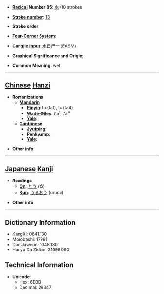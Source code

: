 * '''[[Wiktionary:Chinese radical index| Radical]] Number 85''': [[Wiktionary:Chinese radical index 水|水]]+10 strokes

* '''[[Wiktionary:Chinese total strokes index|Stroke number]]''': [[Wiktionary:Chinese total strokes index 13|13]]

* '''Stroke order''': 

* '''[[Wiktionary:Chinese four corner index|Four-Corner System]]''': 

* '''[[Wiktionary:Chinese Cangjie index|Cangjie input]]''': 水日尸一 (EASM)

* '''Graphical Significance and Origin''': 

* '''Common Meaning''': wet

----

== [[Chinese]] [[Hanzi]] ==

* '''Romanizations'''
** '''[[Mandarin]]'''
*** '''[[Pinyin]]''': tā (ta1), tà (ta4)
*** '''[[Wade-Giles]]''': t'a<sup>1</sup>, t'a<sup>4</sup>
*** '''[[Yale]]''': 
** '''[[Cantonese]]'''
*** '''[[Jyutping]]''':
*** '''[[Penkyamp]]''': 
*** '''[[Yale]]''': 

* '''Other info''': 

----

== [[Japanese]] [[Kanji]] ==

* '''Readings'''
** '''[[On]]''': [[とう]] (tō)
** '''[[Kun]]''': [[うるおう]] (uruou)

* '''Other info''':  

----

== Dictionary Information ==

* KangXi: 0641.130
* Morobashi: 17991
* Dae Jaweon: 1048.180
* Hanyu Da Zidian: 31698.090

== Technical Information ==

* '''Unicode''':
** Hex: 6EBB
** Decimal: 28347